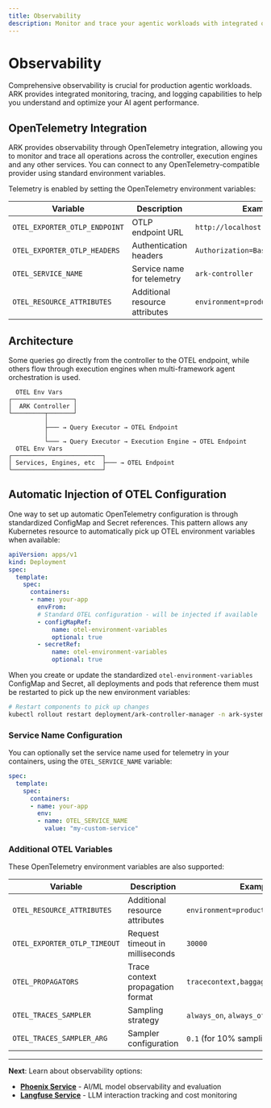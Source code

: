 ```yaml
---
title: Observability
description: Monitor and trace your agentic workloads with integrated observability solutions
---
```


# Observability

Comprehensive observability is crucial for production agentic workloads. ARK provides integrated monitoring, tracing, and logging capabilities to help you understand and optimize your AI agent performance.

## OpenTelemetry Integration

ARK provides observability through OpenTelemetry integration, allowing you to monitor and trace all operations across the controller, execution engines and any other services. You can connect to any OpenTelemetry-compatible provider using standard environment variables.

Telemetry is enabled by setting the OpenTelemetry environment variables:

| Variable | Description | Example |
|----------|-------------|---------|
| `OTEL_EXPORTER_OTLP_ENDPOINT` | OTLP endpoint URL | `http://localhost:4318/v1/traces` |
| `OTEL_EXPORTER_OTLP_HEADERS` | Authentication headers | `Authorization=Basic <token>` |
| `OTEL_SERVICE_NAME` | Service name for telemetry | `ark-controller` |
| `OTEL_RESOURCE_ATTRIBUTES` | Additional resource attributes | `environment=production` |

## Architecture

Some queries go directly from the controller to the OTEL endpoint, while others flow through execution engines when multi-framework agent orchestration is used.

```
  OTEL Env Vars
┌─────────────────┐
│  ARK Controller │
└─────────┬───────┘
          │
          ├─── → Query Executor → OTEL Endpoint
          │
          └─── → Query Executor → Execution Engine → OTEL Endpoint
  OTEL Env Vars
┌─────────────────────────┐
│ Services, Engines, etc  ├─── → OTEL Endpoint
└─────────────────────────┘
```



## Automatic Injection of OTEL Configuration

One way to set up automatic OpenTelemetry configuration is through standardized ConfigMap and Secret references. This pattern allows any Kubernetes resource to automatically pick up OTEL environment variables when available:

```yaml
apiVersion: apps/v1
kind: Deployment
spec:
  template:
    spec:
      containers:
      - name: your-app
        envFrom:
        # Standard OTEL configuration - will be injected if available
        - configMapRef:
            name: otel-environment-variables
            optional: true
        - secretRef:
            name: otel-environment-variables
            optional: true
```

When you create or update the standardized `otel-environment-variables` ConfigMap and Secret, all deployments and pods that reference them must be restarted to pick up the new environment variables:

```bash
# Restart components to pick up changes
kubectl rollout restart deployment/ark-controller-manager -n ark-system
```

### Service Name Configuration

You can optionally set the service name used for telemetry in your containers, using the `OTEL_SERVICE_NAME` variable:

```yaml
spec:
  template:
    spec:
      containers:
      - name: your-app
        env:
        - name: OTEL_SERVICE_NAME
          value: "my-custom-service"
```

### Additional OTEL Variables

These OpenTelemetry environment variables are also supported:

| Variable | Description | Example |
|----------|-------------|---------|
| `OTEL_RESOURCE_ATTRIBUTES` | Additional resource attributes | `environment=production,version=1.0` |
| `OTEL_EXPORTER_OTLP_TIMEOUT` | Request timeout in milliseconds | `30000` |
| `OTEL_PROPAGATORS` | Trace context propagation format | `tracecontext,baggage` |
| `OTEL_TRACES_SAMPLER` | Sampling strategy | `always_on`, `always_off`, `traceidratio` |
| `OTEL_TRACES_SAMPLER_ARG` | Sampler configuration | `0.1` (for 10% sampling) |

---

**Next**: Learn about observability options:
- **[Phoenix Service](/developer-guide/observability/phoenix-service)** - AI/ML model observability and evaluation
- **[Langfuse Service](/developer-guide/observability/langfuse-service)** - LLM interaction tracking and cost monitoring
